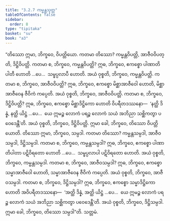 ```yaml
---
title: "3.2.7 ကမ္မန္တသုတ္တ"
tableOfContents: false
sidebar:
  order: 8
type: "tipitaka"
basket: "su"
book: "a3"
---
```



<DynamicBreadcrumb />

<Division number="120" book="a3">

<Paragraph number="937" book="a3">
“တိဿော ဣမာ, ဘိက္ခဝေ, ဝိပတ္တိယော. ကတမာ တိဿော? ကမ္မန္တဝိပတ္တိ, အာဇီဝဝိပတ္တိ, ဒိဋ္ဌိဝိပတ္တိ. ကတမာ စ, ဘိက္ခဝေ, ကမ္မန္တဝိပတ္တိ? ဣဓ, ဘိက္ခဝေ, ဧကစ္စော ပါဏာတိပါတီ ဟောတိ …ပေ…  သမ္ဖပ္ပလာပီ ဟောတိ. အယံ ဝုစ္စတိ, ဘိက္ခဝေ, ကမ္မန္တဝိပတ္တိ.
</Paragraph>

<Paragraph number="938" book="a3">
ကတမာ စ, ဘိက္ခဝေ, အာဇီဝဝိပတ္တိ? ဣဓ, ဘိက္ခဝေ, ဧကစ္စော မိစ္ဆာအာဇီဝေါ ဟောတိ, မိစ္ဆာအာဇီဝေန ဇီဝိကံ ကပ္ပေတိ. အယံ ဝုစ္စတိ, ဘိက္ခဝေ, အာဇီဝဝိပတ္တိ.
</Paragraph>

<Paragraph number="939" book="a3">
ကတမာ စ, ဘိက္ခဝေ, ဒိဋ္ဌိဝိပတ္တိ? ဣဓ, ဘိက္ခဝေ, ဧကစ္စော မိစ္ဆာဒိဋ္ဌိကော ဟောတိ ဝိပရီတဒဿနော—  ‘နတ္ထိ ဒိန္နံ, နတ္ထိ ယိဋ္ဌံ …ပေ…  ယေ ဣမဉ္စ လောကံ ပရဉ္စ လောကံ သယံ အဘိညာ သစ္ဆိကတွာ ပဝေဒေန္တီ’တိ. အယံ ဝုစ္စတိ, ဘိက္ခဝေ, ဒိဋ္ဌိဝိပတ္တိ. ဣမာ ခေါ, ဘိက္ခဝေ, တိဿော ဝိပတ္တိယောတိ.
</Paragraph>

<Paragraph number="940" book="a3">
တိဿော ဣမာ, ဘိက္ခဝေ, သမ္ပဒါ. ကတမာ တိဿော? ကမ္မန္တသမ္ပဒါ, အာဇီဝသမ္ပဒါ, ဒိဋ္ဌိသမ္ပဒါ. ကတမာ စ, ဘိက္ခဝေ, ကမ္မန္တသမ္ပဒါ? ဣဓ, ဘိက္ခဝေ, ဧကစ္စော ပါဏာတိပါတာ ပဋိဝိရတော ဟောတိ …ပေ…  သမ္ဖပ္ပလာပါ ပဋိဝိရတော ဟောတိ. အယံ ဝုစ္စတိ, ဘိက္ခဝေ, ကမ္မန္တသမ္ပဒါ.
</Paragraph>

<Paragraph number="941" book="a3">
ကတမာ စ, ဘိက္ခဝေ, အာဇီဝသမ္ပဒါ? ဣဓ, ဘိက္ခဝေ, ဧကစ္စော သမ္မာအာဇီဝေါ ဟောတိ, သမ္မာအာဇီဝေန ဇီဝိကံ ကပ္ပေတိ. အယံ ဝုစ္စတိ, ဘိက္ခဝေ, အာဇီဝသမ္ပဒါ.
</Paragraph>

<Paragraph number="942" book="a3">
ကတမာ စ, ဘိက္ခဝေ, ဒိဋ္ဌိသမ္ပဒါ? ဣဓ, ဘိက္ခဝေ, ဧကစ္စော သမ္မာဒိဋ္ဌိကော ဟောတိ အဝိပရီတဒဿနော—  ‘အတ္ထိ ဒိန္နံ, အတ္ထိ ယိဋ္ဌံ …ပေ…  ယေ ဣမဉ္စ လောကံ ပရဉ္စ လောကံ သယံ အဘိညာ သစ္ဆိကတွာ ပဝေဒေန္တီ’တိ. အယံ ဝုစ္စတိ, ဘိက္ခဝေ, ဒိဋ္ဌိသမ္ပဒါ. ဣမာ ခေါ, ဘိက္ခဝေ, တိဿော သမ္ပဒါ”တိ.

</Paragraph>
</Division>

<Paragraph number="943" type="center" book="a3">
သတ္တမံ.
</Paragraph>